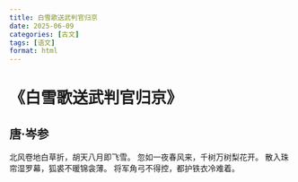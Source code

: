 ```yaml
---
title: 白雪歌送武判官归京
date: 2025-06-09
categories: [古文]
tags: [语文]
format: html
---
```

# 《白雪歌送武判官归京》
## 唐·岑参
北风卷地白草折，胡天八月即飞雪。
忽如一夜春风来，千树万树梨花开。
散入珠帘湿罗幕，狐裘不暖锦衾薄。
将军角弓不得控，都护铁衣冷难着。